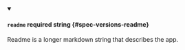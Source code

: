 
<details className="config-field" data-expandable="false" open>
<summary>

#### `readme` <span className="config-field-required" data-required="false">required</span> <span className="config-field-type">string</span> <span className="config-field-default"></span> <span className="config-field-enum"></span> {#spec-versions-readme}

Readme is a longer markdown string that describes the app.

</summary>



</details>
